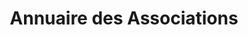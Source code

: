 ---
layout: ../../../layouts/AssoSort.astro
title: "Annuaire des Associations"
typeFilter: syndicat
affiliationFilter: lettres
---